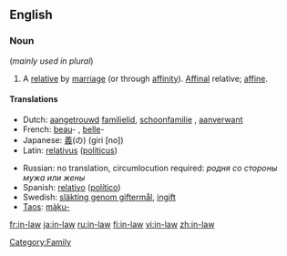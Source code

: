 ==English==

===Noun===
{{en-noun|sg=[[in]]-[[law]]}}  (''mainly used in plural'')

# A [[relative]] by [[marriage]] (or through [[affinity]]). [[affinal|Affinal]] relative; [[affine]].

====Translations====
{{trans-top|relative by marriage}}
*Dutch: [[aangetrouwd]] [[familielid]], [[schoonfamilie]] {{p}}, [[aanverwant]]
*French: [[beau]]- {{m}}, [[belle]]- {{f}}
*Japanese: [[義]](の) (giri [no])
*Latin: [[relativus]] ([[politicus]]) {{m}}
{{trans-mid}}
*Russian: no translation, circumlocution required: ''родня сo стороны мужа или жены''
*Spanish: [[relativo]] ([[político]]) {{m}}
*Swedish: [[släkting genom giftermål]], [[ingift]]
* [[Taos]]: [[mą̀ku-]]
{{trans-bottom}}

[[Category:Family]]

[[fr:in-law]]
[[ja:in-law]]
[[ru:in-law]]
[[fi:in-law]]
[[vi:in-law]]
[[zh:in-law]]